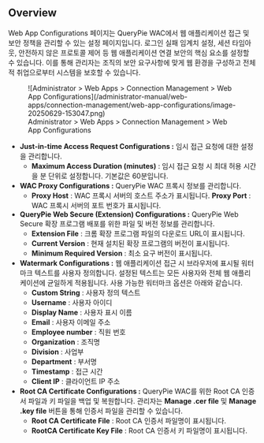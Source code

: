 ## Overview

Web App Configurations 페이지는 QueryPie WAC에서 웹 애플리케이션 접근 및 보안 정책을 관리할 수 있는 설정 페이지입니다. 로그인 실패 임계치 설정, 세션 타임아웃, 안전하지 않은 프로토콜 제어 등 웹 애플리케이션 연결 보안의 핵심 요소를 설정할 수 있습니다. 이를 통해 관리자는 조직의 보안 요구사항에 맞게 웹 환경을 구성하고 전체적 취업으로부터 시스템을 보호할 수 있습니다.

<figure data-layout="center" data-align="center">
![Administrator &gt; Web Apps &gt; Connection Management &gt; Web App Configurations](/administrator-manual/web-apps/connection-management/web-app-configurations/image-20250629-153047.png)
<figcaption>
Administrator &gt; Web Apps &gt; Connection Management &gt; Web App Configurations
</figcaption>
</figure>


*  **Just-in-time Access Request Configurations :** 임시 접근 요청에 대한 설정을 관리합니다.
    *  **Maximum Access Duration (minutes)** : 임시 접근 요청 시 최대 허용 시간을 분 단위로 설정합니다. 기본값은 60분입니다.
*  **WAC Proxy Configurations :** QueryPie WAC 프록시 정보를 관리합니다.
    *  **Proxy Host** : WAC 프록시 서버의 호스트 주소가 표시됩니다.  **Proxy Port** : WAC 프록시 서버의 포트 번호가 표시됩니다.
*  **QueryPie Web Secure (Extension) Configurations :** QueryPie Web Secure 확장 프로그램 배포를 위한 파일 및 버전 정보를 관리합니다.
    *  **Extension File** : 크롬 확장 프로그램 파일의 다운로드 URL이 표시됩니다. 
    *  **Current Version** : 현재 설치된 확장 프로그램의 버전이 표시됩니다. 
    *  **Minimum Required Version** : 최소 요구 버전이 표시됩니다.
*  **Watermark Configurations :** 웹 애플리케이션 접근 시 브라우저에 표시될 워터마크 텍스트를 사용자 정의합니다. 설정된 텍스트는 모든 사용자와 전체 웹 애플리케이션에 균일하게 적용됩니다. 사용 가능한 워터마크 옵션은 아래와 같습니다.
    *  **Custom String** : 사용자 정의 텍스트
    *  **Username** : 사용자 아이디
    *  **Display Name** : 사용자 표시 이름
    *  **Email** : 사용자 이메일 주소
    *  **Employee number** : 직원 번호
    *  **Organization** : 조직명
    *  **Division** : 사업부
    *  **Department** : 부서명
    *  **Timestamp** : 접근 시간
    *  **Client IP** : 클라이언트 IP 주소
*  **Root CA Certificate Configurations :** QueryPie WAC를 위한 Root CA 인증서 파일과 키 파일을 백업 및 복원합니다. 관리자는  **Manage .cer file**  및  **Manage .key file**  버튼을 통해 인증서 파일을 관리할 수 있습니다.
    *  **Root CA Certificate File** : Root CA 인증서 파일명이 표시됩니다. 
    *  **RootCA Certificate Key File** : Root CA 인증서 키 파일명이 표시됩니다. 
